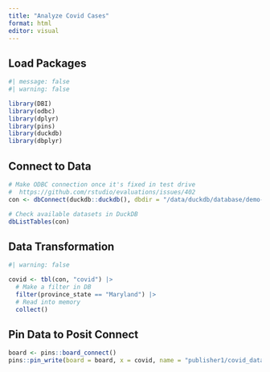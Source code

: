 ```yaml
---
title: "Analyze Covid Cases"
format: html
editor: visual
---
```


## Load Packages

```r
#| message: false
#| warning: false

library(DBI)
library(odbc)
library(dplyr)
library(pins)
library(duckdb)
library(dbplyr)
```

## Connect to Data

```r
# Make ODBC connection once it's fixed in test drive
#  https://github.com/rstudio/evaluations/issues/402
con <- dbConnect(duckdb::duckdb(), dbdir = "/data/duckdb/database/demo-datasets.db")

# Check available datasets in DuckDB
dbListTables(con)
```

## Data Transformation

```r
#| warning: false

covid <- tbl(con, "covid") |> 
  # Make a filter in DB
  filter(province_state == "Maryland") |> 
  # Read into memory
  collect()
```

## Pin Data to Posit Connect

```r
board <- pins::board_connect()
pins::pin_write(board = board, x = covid, name = "publisher1/covid_data", type = "csv")
```
